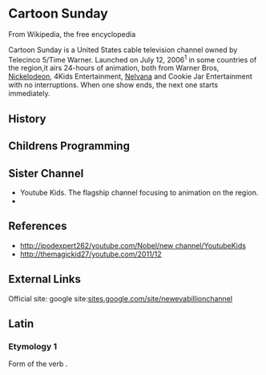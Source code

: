 {{also|édit|Edit}}
== <big>Cartoon Sunday</big><big></big> ==
From Wikipedia, the free encyclopedia

Cartoon Sunday is a United States cable television channel owned by Telecinco 5/Time Warner. Launched on July 12, 2006<sup>1</sup> in some countries of the region,it airs 24-hours of animation, both from Warner Bros, [[Nickelodeon]], 4Kids Entertainment, [[Nelvana]] and Cookie Jar Entertainment with no interruptions. When one show ends, the next one starts immediately.








== History ==







== Childrens Programming ==



{{main|List of programs broadcast by Cartoon Sunday}}

== Sister Channel ==
* Youtube Kids.  The flagship channel focusing to animation on the region.
* 
== References ==
* [http://ipodexpert262/youtube.com/Nobel/new%20channel/YoutubeKids http://ipodexpert262/youtube.com/Nobel/new channel/YoutubeKids]
* http://themagickid27/youtube.com/2011/12

== External Links ==
Official site: google site:[http://sites.google.com/site/newevabillionchannel sites.google.com/site/newevabillionchannel]

==Latin==

===Etymology 1===
Form of the verb {{term|edo|edō|{{la-conj-form-gloss/edo}}|lang=la}}.